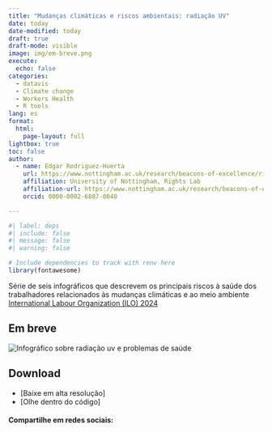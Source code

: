 ```yaml
---
title: "Mudanças climáticas e riscos ambientais: radiação UV"
date: today
date-modified: today
draft: true
draft-mode: visible 
image: img/em-breve.png
execute:
  echo: false
categories:
  - datavis
  - Climate change
  - Workers Health
  - R tools
lang: es
format: 
  html:
    page-layout: full
lightbox: true
toc: false
author:
  - name: Edgar Rodriguez-Huerta
    url: https://www.nottingham.ac.uk/research/beacons-of-excellence/rights-lab/our-team/edgar-rodríguez-huerta/index.aspx
    affiliation: University of Nottingham, Rights Lab
    affiliation-url: https://www.nottingham.ac.uk/research/beacons-of-excellence/rights-lab/index.aspx
    orcid: 0000-0002-6887-0040

---
```


```r
#| label: deps
#| include: false
#| message: false
#| warning: false

# Include dependencies to track with renv here
library(fontawesome)
```




Série de seis infográficos que descrevem os principais riscos à saúde dos trabalhadores relacionados às mudanças climáticas e ao meio ambiente [International Labour Organization (ILO) 2024](https://www.ilo.org/publications/ensuring-safety-and-health-work-changing-climate)

## Em breve


![](img/uv-radiation-soon.png "Infográfico sobre radiação uv e problemas de saúde")

## Download {.appendix}

- [Baixe em alta resolução]
- [Olhe dentro do código]

#### Compartilhe em redes sociais:

```{=html}
<!-- AddToAny BEGIN -->
<div class="a2a_kit a2a_kit_size_32 a2a_default_style" data-a2a-icon-color="#FFDC02,black">

<a class="a2a_button_email a2a_counter"></a>
<a class="a2a_button_copy_link a2a_counter"></a>
<a class="a2a_button_linkedin a2a_counter"></a>
<a class="a2a_button_facebook a2a_counter"></a>
<a class="a2a_button_bluesky a2a_counter"></a>
<a class="a2a_button_x a2a_counter"></a>
<a class="a2a_button_threads a2a_counter"></a>
<a class="a2a_button_mastodon a2a_counter"></a>
<a class="a2a_button_whatsapp a2a_counter"></a>
<a class="a2a_dd a2a_counter" href="https://www.addtoany.com/share"></a>
</div>
<script async src="https://static.addtoany.com/menu/page.js"></script>
<!-- AddToAny END -->
```

